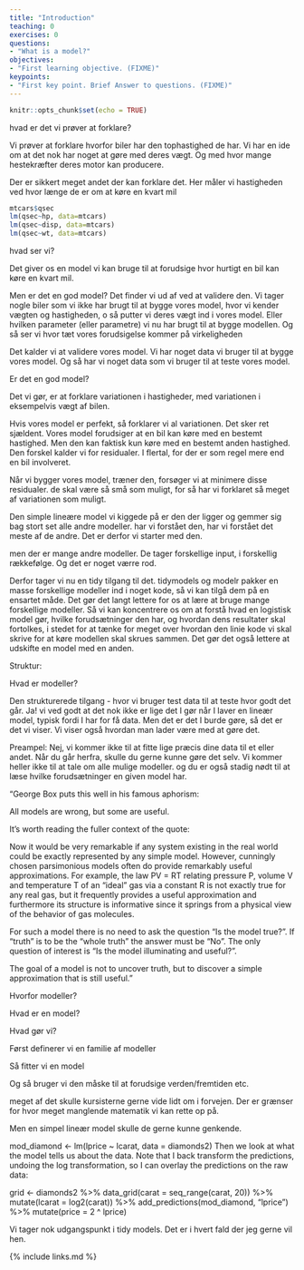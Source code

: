 ```yaml
---
title: "Introduction"
teaching: 0
exercises: 0
questions:
- "What is a model?"
objectives:
- "First learning objective. (FIXME)"
keypoints:
- "First key point. Brief Answer to questions. (FIXME)"
---
```




```r
knitr::opts_chunk$set(echo = TRUE)
```

hvad er det vi prøver at forklare?

Vi prøver at forklare hvorfor biler
har den tophastighed de har.
Vi har en ide om at det nok har noget 
at gøre med deres vægt. Og med hvor
mange hestekræfter deres motor kan 
producere. 

Der er sikkert meget andet der kan forklare det. Her måler vi hastigheden
ved hvor længe de er om at køre en
kvart mil

```r
mtcars$qsec
lm(qsec~hp, data=mtcars)
lm(qsec~disp, data=mtcars)
lm(qsec~wt, data=mtcars)
```
hvad ser vi?

Det giver os en model vi kan bruge til
at forudsige hvor hurtigt en bil kan køre en kvart mil.

Men er det en god model? Det finder vi 
ud af ved at validere den. Vi tager nogle biler som vi ikke har brugt til
at bygge vores model, hvor vi kender vægten og hastigheden, o så putter vi deres vægt ind i vores model. Eller hvilken
parameter (eller parametre) vi nu har brugt til at bygge modellen. Og så ser vi hvor tæt vores forudsigelse kommer på virkeligheden

Det kalder vi at validere vores model. Vi har noget data vi bruger til at bygge vores model. Og så har vi noget data som vi bruger til at teste vores model.

Er det en god model?

Det vi gør, er at forklare variationen i hastigheder, med variationen i eksempelvis vægt af bilen.

Hvis vores model er perfekt, så forklarer vi al variationen. Det sker ret sjældent. Vores model forudsiger at en bil kan køre med en bestemt hastighed. Men den kan faktisk kun køre med en bestemt anden hastighed. Den forskel kalder vi for residualer. I flertal, for der er som regel mere end en bil involveret. 

Når vi bygger vores model, træner den, forsøger vi at minimere disse residualer. de skal være så små som muligt, for så har vi forklaret så meget af variationen som muligt.

Den simple lineære model vi kiggede på er den der ligger og gemmer sig bag stort set alle andre modeller. har vi forstået den, har vi forstået det meste af de andre. Det er derfor vi starter med den. 

men der er mange andre modeller. De tager forskellige input, i forskellig rækkefølge. Og det er noget værre rod.

Derfor tager vi nu en tidy tilgang til det. tidymodels og modelr pakker en masse forskellige modeller ind i noget kode, så vi kan tilgå dem på en ensartet måde. Det gør det langt lettere for os at lære at bruge mange forskellige modeller. Så vi kan koncentrere os om at forstå hvad en logistisk model gør, hvilke forudsætninger den har, og hvordan dens resultater skal fortolkes, i stedet for at tænke for meget over hvordan den linie kode vi skal skrive for at køre modellen skal skrues sammen. Det gør det også lettere at udskifte en model med en anden.

Struktur:

Hvad er modeller?

Den strukturerede tilgang - hvor vi bruger test data til at teste hvor
godt det går. Ja! vi ved godt at det nok ikke er lige det I gør når 
I laver en lineær model, typisk fordi I har for få data. Men det er det I burde
gøre, så det er det vi viser. Vi viser også hvordan man lader være med at
gøre det.


Preampel: Nej, vi kommer ikke til at fitte lige præcis dine data til et eller
andet. Når du går herfra, skulle du gerne kunne gøre det selv. 
Vi kommer heller ikke til at tale om alle mulige modeller. 
og du er også stadig nødt til at læse hvilke forudsætninger en given model har.


"George Box puts this well in his famous aphorism:

All models are wrong, but some are useful.


It’s worth reading the fuller context of the quote:

Now it would be very remarkable if any system existing in the real world could be exactly represented by any simple model. However, cunningly chosen parsimonious models often do provide remarkably useful approximations. For example, the law PV = RT relating pressure P, volume V and temperature T of an “ideal” gas via a constant R is not exactly true for any real gas, but it frequently provides a useful approximation and furthermore its structure is informative since it springs from a physical view of the behavior of gas molecules.

For such a model there is no need to ask the question “Is the model true?”. If “truth” is to be the “whole truth” the answer must be “No”. The only question of interest is “Is the model illuminating and useful?”.

The goal of a model is not to uncover truth, but to discover a simple approximation that is still useful."

Hvorfor modeller?

Hvad er en model?

Hvad gør vi?

Først definerer vi en familie af modeller

Så fitter vi en model

Og så bruger vi den måske til at forudsige verden/fremtiden etc.

meget af det skulle kursisterne gerne vide lidt om i forvejen. Der
er grænser for hvor meget manglende matematik vi kan rette op på.

Men en simpel lineær model skulle de gerne kunne genkende.


mod_diamond <- lm(lprice ~ lcarat, data = diamonds2)
Then we look at what the model tells us about the data. Note that I back transform the predictions, undoing the log transformation, so I can overlay the predictions on the raw data:

grid <- diamonds2 %>% 
  data_grid(carat = seq_range(carat, 20)) %>% 
  mutate(lcarat = log2(carat)) %>% 
  add_predictions(mod_diamond, "lprice") %>% 
  mutate(price = 2 ^ lprice)

Vi tager nok udgangspunkt i tidy models. Det er i hvert fald der jeg gerne vil
hen.


{% include links.md %}